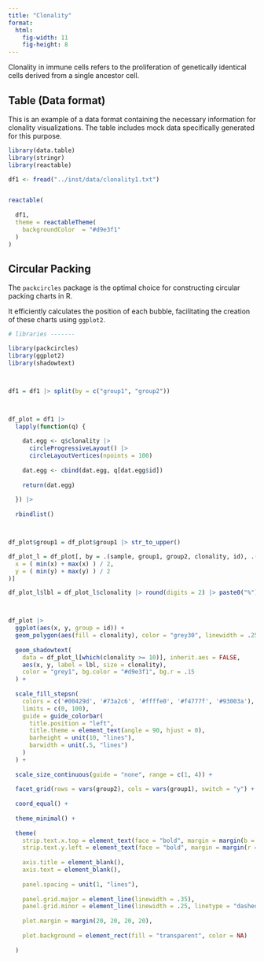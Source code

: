 ```yaml
---
title: "Clonality"
format:
  html:
    fig-width: 11
    fig-height: 8
---
```


Clonality in immune cells refers to the proliferation of genetically identical cells derived from a single ancestor cell.


## Table (Data format)

This is an example of a data format containing the necessary information for clonality visualizations. The table includes mock data specifically generated for this purpose.


```r

library(data.table)
library(stringr)
library(reactable)

df1 <- fread("../inst/data/clonality1.txt") 


reactable(
  
  df1, 
  theme = reactableTheme(
    backgroundColor  = "#d9e3f1"
  )
)

```

## Circular Packing

The `packcircles` package is the optimal choice for constructing circular packing charts in R. 

It efficiently calculates the position of each bubble, facilitating the creation of these charts using `ggplot2`.


```r

# libraries -------

library(packcircles)
library(ggplot2)
library(shadowtext)



df1 = df1 |> split(by = c("group1", "group2"))



df_plot = df1 |> 
  lapply(function(q) {
    
    dat.egg <- q$clonality |> 
      circleProgressiveLayout() |> 
      circleLayoutVertices(npoints = 100)
    
    dat.egg <- cbind(dat.egg, q[dat.egg$id]) 
    
    return(dat.egg)
    
  }) |>
  
  rbindlist()



df_plot$group1 = df_plot$group1 |> str_to_upper()

df_plot_l = df_plot[, by = .(sample, group1, group2, clonality, id), .(
  x = ( min(x) + max(x) ) / 2,
  y = ( min(y) + max(y) ) / 2
)]

df_plot_l$lbl = df_plot_l$clonality |> round(digits = 2) |> paste0("%")



df_plot |>
  ggplot(aes(x, y, group = id)) +
  geom_polygon(aes(fill = clonality), color = "grey30", linewidth = .25) +
  
  geom_shadowtext(
    data = df_plot_l[which(clonality >= 10)], inherit.aes = FALSE,
    aes(x, y, label = lbl, size = clonality),  
    color = "grey1", bg.color = "#d9e3f1", bg.r = .15
  ) +
  
  scale_fill_stepsn(
    colors = c('#00429d', '#73a2c6', '#ffffe0', '#f4777f', '#93003a'),
    limits = c(0, 100),
    guide = guide_colorbar(
      title.position = "left",
      title.theme = element_text(angle = 90, hjust = 0),
      barheight = unit(10, "lines"),
      barwidth = unit(.5, "lines")
    )
  ) +
  
  scale_size_continuous(guide = "none", range = c(1, 4)) +
  
  facet_grid(rows = vars(group2), cols = vars(group1), switch = "y") +
  
  coord_equal() +
  
  theme_minimal() +
  
  theme(
    strip.text.x.top = element_text(face = "bold", margin = margin(b = 10)),
    strip.text.y.left = element_text(face = "bold", margin = margin(r = 10)),
    
    axis.title = element_blank(),
    axis.text = element_blank(),
    
    panel.spacing = unit(1, "lines"),
    
    panel.grid.major = element_line(linewidth = .35),
    panel.grid.minor = element_line(linewidth = .25, linetype = "dashed"),
    
    plot.margin = margin(20, 20, 20, 20),
    
    plot.background = element_rect(fill = "transparent", color = NA)
    
  )
```
